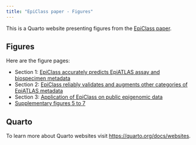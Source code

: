 ```yaml
---
title: "EpiClass paper - Figures"
---
```


This is a Quarto website presenting figures from the [EpiClass paper](https://doi.org/10.1101/2025.09.04.670545).

## Figures

Here are the figure pages:

- Section 1: [EpiClass accurately predicts EpiATLAS assay and biospecimen metadata](./figs/fig1.html)
- Section 2: [EpiClass reliably validates and augments other categories of EpiATLAS metadata](./figs/fig2.html)
- Section 3: [Application of EpiClass on public epigenomic data](./figs/fig3.html)
- [Supplementary figures 5 to 7](./figs/fig2-supp.html)

## Quarto

To learn more about Quarto websites visit <https://quarto.org/docs/websites>.
